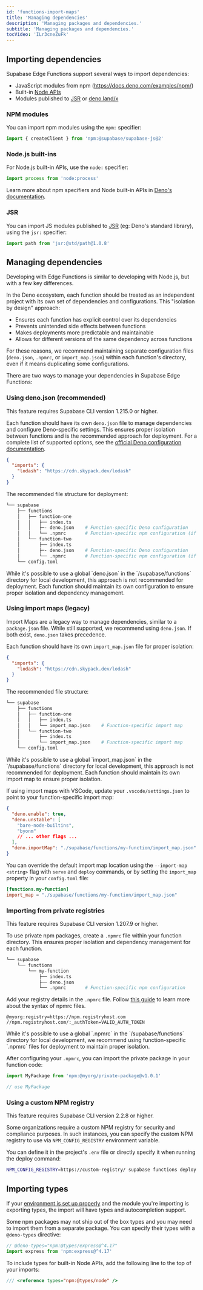 ```yaml
---
id: 'functions-import-maps'
title: 'Managing dependencies'
description: 'Managing packages and dependencies.'
subtitle: 'Managing packages and dependencies.'
tocVideo: 'ILr3cneZuFk'
---
```


## Importing dependencies

Supabase Edge Functions support several ways to import dependencies:

- JavaScript modules from npm (https://docs.deno.com/examples/npm/)
- Built-in [Node APIs](https://docs.deno.com/runtime/manual/node/compatibility)
- Modules published to [JSR](https://jsr.io/) or [deno.land/x](https://deno.land/x)

### NPM modules

You can import npm modules using the `npm:` specifier:

```ts
import { createClient } from 'npm:@supabase/supabase-js@2'
```

### Node.js built-ins

For Node.js built-in APIs, use the `node:` specifier:

```ts
import process from 'node:process'
```

Learn more about npm specifiers and Node built-in APIs in [Deno's documentation](https://docs.deno.com/runtime/manual/node/npm_specifiers).

### JSR

You can import JS modules published to [JSR](https://jsr.io/) (eg: Deno's standard library), using the `jsr:` specifier:

```ts
import path from 'jsr:@std/path@1.0.8'
```

## Managing dependencies

Developing with Edge Functions is similar to developing with Node.js, but with a few key differences.

In the Deno ecosystem, each function should be treated as an independent project with its own set of dependencies and configurations. This "isolation by design" approach:

- Ensures each function has explicit control over its dependencies
- Prevents unintended side effects between functions
- Makes deployments more predictable and maintainable
- Allows for different versions of the same dependency across functions

For these reasons, we recommend maintaining separate configuration files (`deno.json`, `.npmrc`, or `import_map.json`) within each function's directory, even if it means duplicating some configurations.

There are two ways to manage your dependencies in Supabase Edge Functions:

### Using deno.json (recommended)

<Admonition type="info">

This feature requires Supabase CLI version 1.215.0 or higher.

</Admonition>

Each function should have its own `deno.json` file to manage dependencies and configure Deno-specific settings. This ensures proper isolation between functions and is the recommended approach for deployment. For a complete list of supported options, see the [official Deno configuration documentation](https://docs.deno.com/runtime/manual/getting_started/configuration_file).

```json supabase/functions/my-function/deno.json
{
  "imports": {
    "lodash": "https://cdn.skypack.dev/lodash"
  }
}
```

The recommended file structure for deployment:

```bash
└── supabase
    ├── functions
    │   ├── function-one
    │   │   ├── index.ts
    │   │   ├─- deno.json    # Function-specific Deno configuration
    │   │   └── .npmrc       # Function-specific npm configuration (if needed)
    │   └── function-two
    │       ├── index.ts
    │       ├─- deno.json    # Function-specific Deno configuration
    │       └── .npmrc       # Function-specific npm configuration (if needed)
    └── config.toml
```

<Admonition type="caution">
While it's possible to use a global `deno.json` in the `/supabase/functions` directory for local development, this approach is not recommended for deployment. Each function should maintain its own configuration to ensure proper isolation and dependency management.
</Admonition>

### Using import maps (legacy)

Import Maps are a legacy way to manage dependencies, similar to a `package.json` file. While still supported, we recommend using `deno.json`. If both exist, `deno.json` takes precedence.

Each function should have its own `import_map.json` file for proper isolation:

```json supabase/functions/my-function/import_map.json
{
  "imports": {
    "lodash": "https://cdn.skypack.dev/lodash"
  }
}
```

The recommended file structure:

```bash
└── supabase
    ├── functions
    │   ├── function-one
    │   │   ├── index.ts
    │   │   └── import_map.json    # Function-specific import map
    │   └── function-two
    │       ├── index.ts
    │       └── import_map.json    # Function-specific import map
    └── config.toml
```

<Admonition type="caution">
  While it's possible to use a global `import_map.json` in the `/supabase/functions` directory for
  local development, this approach is not recommended for deployment. Each function should maintain
  its own import map to ensure proper isolation.
</Admonition>

If using import maps with VSCode, update your `.vscode/settings.json` to point to your function-specific import map:

```json settings.json
{
  "deno.enable": true,
  "deno.unstable": [
    "bare-node-builtins",
    "byonm"
    // ... other flags ...
  ],
  "deno.importMap": "./supabase/functions/my-function/import_map.json"
}
```

You can override the default import map location using the `--import-map <string>` flag with `serve` and `deploy` commands, or by setting the `import_map` property in your `config.toml` file:

```toml supabase/config.toml
[functions.my-function]
import_map = "./supabase/functions/my-function/import_map.json"
```

### Importing from private registries

<Admonition type="info">This feature requires Supabase CLI version 1.207.9 or higher.</Admonition>

To use private npm packages, create a `.npmrc` file within your function directory. This ensures proper isolation and dependency management for each function.

```bash
└── supabase
    └── functions
        └── my-function
            ├── index.ts
            ├── deno.json
            └── .npmrc       # Function-specific npm configuration
```

Add your registry details in the `.npmrc` file. Follow [this guide](https://docs.npmjs.com/cli/v10/configuring-npm/npmrc) to learn more about the syntax of npmrc files.

```plaintext
@myorg:registry=https://npm.registryhost.com
//npm.registryhost.com/:_authToken=VALID_AUTH_TOKEN
```

<Admonition type="caution">
  While it's possible to use a global `.npmrc` in the `/supabase/functions` directory for local
  development, we recommend using function-specific `.npmrc` files for deployment to maintain proper
  isolation.
</Admonition>

After configuring your `.npmrc`, you can import the private package in your function code:

```ts
import MyPackage from 'npm:@myorg/private-package@v1.0.1'

// use MyPackage
```

### Using a custom NPM registry

<Admonition type="info">This feature requires Supabase CLI version 2.2.8 or higher.</Admonition>

Some organizations require a custom NPM registry for security and compliance purposes. In such instances, you can specify the custom NPM registry to use via `NPM_CONFIG_REGISTRY` environment variable.

You can define it in the project's `.env` file or directly specify it when running the deploy command:

```bash
NPM_CONFIG_REGISTRY=https://custom-registry/ supabase functions deploy my-function
```

## Importing types

If your [environment is set up properly](/docs/guides/functions/local-development) and the module you're importing is exporting types, the import will have types and autocompletion support.

Some npm packages may not ship out of the box types and you may need to import them from a separate package. You can specify their types with a `@deno-types` directive:

```ts
// @deno-types="npm:@types/express@^4.17"
import express from 'npm:express@^4.17'
```

To include types for built-in Node APIs, add the following line to the top of your imports:

```ts
/// <reference types="npm:@types/node" />
```
